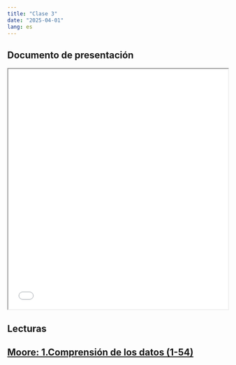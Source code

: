 ```yaml
---
title: "Clase 3"
date: "2025-04-01"
lang: es
---
```


## Documento de presentación
 
<iframe src=/slides/02-clase2/02-clase2.html height="550" width=100% allowfullscreen="true">
</iframe> 



## Lecturas

##  [Moore: 1.Comprensión de los datos (1-54)](https://multivariada.netlify.app/docs/lecturas/moore_comprensiondelosdatos.pdf)
